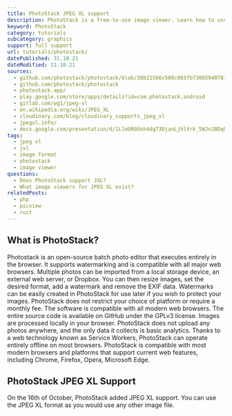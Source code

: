 ```yaml
---
title: PhotoStack JPEG XL support
description: PhotoStack is a free-to-use image viewer. Learn how to use JXL images within PhotoStack.
keyword: PhotoStack
category: tutorials
subcategory: graphics
support: full support
url: tutorials/photostack/
datePublished: 31.10.21
dateModified: 31.10.21
sources:
  - github.com/photostack/photostack/blob/30b215b6c508c083fb73085940781452372f2437/js/editor.js
  - github.com/photostack/photostack
  - photostack.app/
  - play.google.com/store/apps/details?id=com.photostack.android
  - gitlab.com/wg1/jpeg-xl
  - en.wikipedia.org/wiki/JPEG_XL
  - cloudinary.com/blog/cloudinary_supports_jpeg_xl
  - jpegxl.info/
  - docs.google.com/presentation/d/1LlmUR0Uoh4dgT3DjanLjhlXrk_5W2nJBDqDAMbhe8v8/
tags:
  - jpeg xl
  - jxl
  - image format
  - photostack
  - image viewer
questions:
  - Does PhotoStack support JXL?
  - What image viewers for JPEG XL exist?
relatedPosts:
  - php
  - picview
  - rust
---
```


## What is PhotoStack?

Photostack is an open-source batch photo editor that executes entirely in the browser. It supports watermarking and is compatible with all major web browsers. Multiple photos can be imported from a local storage device, an external web server, or Dropbox. You can then resize images, set the desired format, add a watermark and remove the EXIF data. Watermarks can be easily created in PhotoStack for use later if you wish to protect your images. PhotoStack does not restrict your choice of platform or require a monthly fee. The software is compatible with all modern web browsers. The entire source code is available on GitHub under the GPLv3 license. Images are processed locally in your browser. PhotoStack does not upload any photos anywhere, and the only data it collects is basic analytics. Thanks to a web technology known as Service Workers, PhotoStack can operate entirely offline on most browsers. PhotoStack is compatible with most modern browsers and platforms that support current web features, including Chrome, Firefox, Opera, Microsoft Edge.

## PhotoStack JPEG XL Support

On the 16th of October, PhotoStack added JPEG XL support. You can use the JPEG XL format as you would use any other image file.
